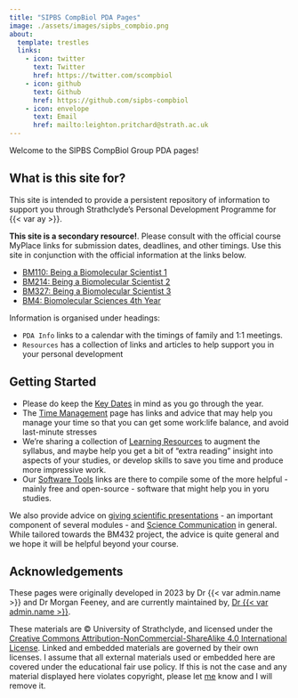 ```yaml
---
title: "SIPBS CompBiol PDA Pages"
image: ./assets/images/sipbs_compbio.png
about:
  template: trestles
  links:
    - icon: twitter
      text: Twitter
      href: https://twitter.com/scompbiol
    - icon: github
      text: Github
      href: https://github.com/sipbs-compbiol
    - icon: envelope
      text: Email
      href: mailto:leighton.pritchard@strath.ac.uk
---
```


Welcome to the SIPBS CompBiol Group PDA pages!

## What is this site for?

This site is intended to provide a persistent repository of information to support you through Strathclyde's Personal Development Programme for {{< var ay >}}.

::: {.callout-warning}
**This site is a secondary resource!**. Please consult with the official course MyPlace links for submission dates, deadlines, and other timings. Use this site in conjunction with the official information at the links below.

- [BM110: Being a Biomolecular Scientist 1]({{< var myplace.year1 >}})
- [BM214: Being a Biomolecular Scientist 2]({{< var myplace.year2 >}})
- [BM327: Being a Biomolecular Scientist 3]({{< var myplace.year3 >}})
- [BM4: Biomolecular Sciences 4th Year]({{< var myplace.year4 >}})
:::

Information is organised under headings: 

- `PDA Info` links to a calendar with the timings of family and 1:1 meetings.
- `Resources` has a collection of links and articles to help support you in your personal development

## Getting Started

- Please do keep the [Key Dates](calendar.qmd) in mind as you go through the year.
- The [Time Management](time_management.qmd) page has links and advice that may help you manage your time so that you can get some work:life balance, and avoid last-minute stresses
- We're sharing a collection of [Learning Resources](learning_resources.qmd) to augment the syllabus, and maybe help you get a bit of "extra reading" insight into aspects of your studies, or develop skills to save you time and produce more impressive work.
- Our [Software Tools](software_tools.qmd) links are there to compile some of the more helpful - mainly free and open-source - software that might help you in yoru studies.

We also provide advice on [giving scientific presentations](presentation.qmd) - an important component of several modules - and [Science Communication](scicomm.qmd) in general. While tailored towards the BM432 project, the advice is quite general and we hope it will be helpful beyond your course.

## Acknowledgements

These pages were originally developed in 2023 by Dr {{< var admin.name >}} and Dr Morgan Feeney, and are currently maintained by, [Dr {{< var admin.name >}}](%7B%7B%3C%20var%20admin.homepage%20%3E%7D%7D).

These materials are © University of Strathclyde, and licensed under the [Creative Commons Attribution-NonCommercial-ShareAlike 4.0 International License](https://creativecommons.org/licenses/by-nc-sa/4.0/). Linked and embedded materials are governed by their own licenses. I assume that all external materials used or embedded here are covered under the educational fair use policy. If this is not the case and any material displayed here violates copyright, please let [me](%7B%7B%3C%20var%20admin.email%20%3E%7D%7D) know and I will remove it.